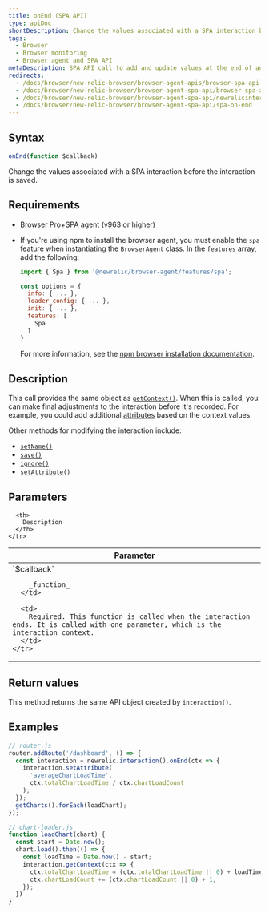 ```yaml
---
title: onEnd (SPA API)
type: apiDoc
shortDescription: Change the values associated with a SPA interaction before the interaction is saved .
tags:
  - Browser
  - Browser monitoring
  - Browser agent and SPA API
metaDescription: SPA API call to add and update values at the end of an interaction event for browser monitoring.
redirects:
  - /docs/browser/new-relic-browser/browser-agent-apis/browser-spa-api-newrelicinteractiononend
  - /docs/browser/new-relic-browser/browser-agent-spa-api/browser-spa-api-newrelicinteractiononend
  - /docs/browser/new-relic-browser/browser-agent-spa-api/newrelicinteractiononend-browser-spa-agent-api
  - /docs/browser/new-relic-browser/browser-agent-spa-api/spa-on-end
---
```



## Syntax

```js
onEnd(function $callback)
```

Change the values associated with a SPA interaction before the interaction is saved.

## Requirements

* Browser Pro+SPA agent (v963 or higher)
* If you're using npm to install the browser agent, you must enable the `spa` feature when instantiating the `BrowserAgent` class. In the `features` array, add the following:

  ```js
  import { Spa } from '@newrelic/browser-agent/features/spa';

  const options = {
    info: { ... },
    loader_config: { ... },
    init: { ... },
    features: [
      Spa
    ]
  }
  ```

  For more information, see the [npm browser installation documentation](https://www.npmjs.com/package/@newrelic/browser-agent#new-relic-browser-agent).

## Description

This call provides the same object as [`getContext()`](/docs/browser/new-relic-browser/browser-agent-apis/browser-spa-api-newrelicinteractiongetcontext). When this is called, you can make final adjustments to the interaction before it's recorded. For example, you could add additional [attributes](/docs/using-new-relic/welcome-new-relic/getting-started/glossary#attribute) based on the context values.

Other methods for modifying the interaction include:

* [`setName()`](/docs/browser/new-relic-browser/browser-agent-apis/browser-spa-api-newrelicinteractionsetname)
* [`save()`](/docs/browser/new-relic-browser/browser-agent-apis/browser-spa-api-newrelicinteractionsave)
* [`ignore()`](/docs/browser/new-relic-browser/browser-agent-apis/browser-spa-api-newrelicinteractionignore)
* [`setAttribute()`](/docs/browser/new-relic-browser/browser-agent-apis/browser-spa-api-newrelicinteractionsetattribute)

## Parameters

<table>
  <thead>
    <tr>
      <th width="25%">
        Parameter
      </th>

      <th>
        Description
      </th>
    </tr>
  </thead>

  <tbody>
    <tr>
      <td>
        `$callback`

        _function_
      </td>

      <td>
        Required. This function is called when the interaction ends. It is called with one parameter, which is the interaction context.
      </td>
    </tr>
  </tbody>
</table>

## Return values

This method returns the same API object created by `interaction()`.

## Examples

```js
// router.js
router.addRoute('/dashboard', () => {
  const interaction = newrelic.interaction().onEnd(ctx => {
    interaction.setAttribute(
      'averageChartLoadTime',
      ctx.totalChartLoadTime / ctx.chartLoadCount
    );
  });
  getCharts().forEach(loadChart);
});

// chart-loader.js
function loadChart(chart) {
  const start = Date.now();
  chart.load().then(() => {
    const loadTime = Date.now() - start;
    interaction.getContext(ctx => {
      ctx.totalChartLoadTime = (ctx.totalChartLoadTime || 0) + loadTime;
      ctx.chartLoadCount += (ctx.chartLoadCount || 0) + 1;
    });
  })
}
```
